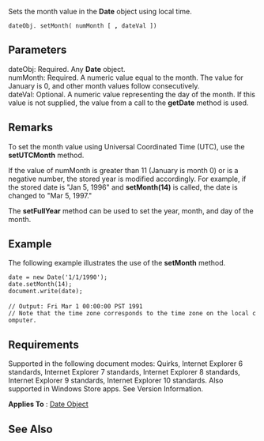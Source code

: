 Sets the month value in the '''Date''' object using local time.

 dateObj. setMonth( numMonth [ ''',''' dateVal ])

==Parameters==
; dateObj: Required. Any '''Date''' object.
; numMonth: Required. A numeric value equal to the month. The value for January is 0, and other month values follow consecutively.
; dateVal: Optional. A numeric value representing the day of the month. If this value is not supplied, the value from a call to the '''getDate''' method is used.

==Remarks==
To set the month value using Universal Coordinated Time (UTC), use the '''setUTCMonth''' method.

If the value of numMonth is greater than 11 (January is month 0) or is a negative number, the stored year is modified accordingly. For example, if the stored date is "Jan 5, 1996" and '''setMonth(14)''' is called, the date is changed to "Mar 5, 1997."

The '''setFullYear''' method can be used to set the year, month, and day of the month.


==Example==
The following example illustrates the use of the '''setMonth''' method.

 date = new Date('1/1/1990');
 date.setMonth(14);
 document.write(date);
 
 // Output: Fri Mar 1 00:00:00 PST 1991
 // Note that the time zone corresponds to the time zone on the local computer.

==Requirements==
Supported in the following document modes: Quirks, Internet Explorer 6 standards, Internet Explorer 7 standards, Internet Explorer 8 standards, Internet Explorer 9 standards, Internet Explorer 10 standards. Also supported in Windows Store apps. See Version Information.

'''Applies To''' : [[Date|Date Object]]


==See Also==

              

              

              
